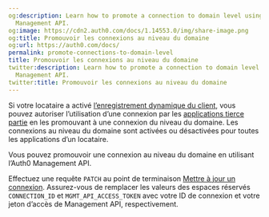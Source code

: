 ```yaml
---
og:description: Learn how to promote a connection to domain level using the Auth0
  Management API.
og:image: https://cdn2.auth0.com/docs/1.14553.0/img/share-image.png
og:title: Promouvoir les connexions au niveau du domaine
og:url: https://auth0.com/docs/
permalink: promote-connections-to-domain-level
title: Promouvoir les connexions au niveau du domaine
twitter:description: Learn how to promote a connection to domain level using the Auth0
  Management API.
twitter:title: Promouvoir les connexions au niveau du domaine
---
```


Si votre locataire a activé [l’enregistrement dynamique du client](/applications/dynamic-client-registration), vous pouvez autoriser l’utilisation d’une connexion par les [applications tierce partie](/applications/confidential-and-public-applications/enable-third-party-applications) en les promouvant à une connexion du niveau du domaine. Les connexions au niveau du domaine sont activées ou désactivées pour toutes les applications d’un locataire.

Vous pouvez promouvoir une connexion au niveau du domaine en utilisant l’Auth0 Management API.

Effectuez une requête `PATCH` au point de terminaison [Mettre à jour un connexion](/api/management/v2#!/Connections/patch_connections_by_id). Assurez-vous de remplacer les valeurs des espaces réservés `CONNECTION_ID` et `MGMT_API_ACCESS_TOKEN` avec votre ID de connexion et votre jeton d’accès de Management API, respectivement.